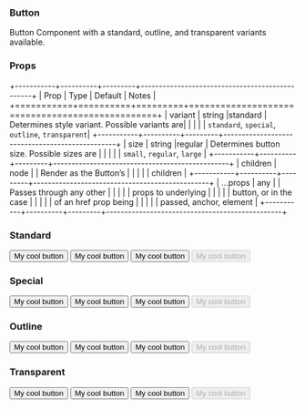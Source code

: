

### Button

Button Component with a standard, outline, and transparent variants available.

### Props

+-----------+----------+---------+------------------------------------------------+
| Prop      | Type     | Default | Notes                                          |
+===========+==========+=========+================================================+
| variant   | string   |standard | Determines style variant. Possible variants are|
|           |          |         | `standard`, `special`, `outline`, `transparent`|
+-----------+----------+---------+------------------------------------------------+
| size      | string   |regular  | Determines button size. Possible sizes are     |
|           |          |         | `small`, `regular`, `large`                    |
+-----------+----------+---------+------------------------------------------------+
| children  | node     |         | Render as the Button’s                         |
|           |          |         | children                                       |
+-----------+----------+---------+------------------------------------------------+
| …props    | any      |         | Passes through any other                       |
|           |          |         | props to underlying                            |
|           |          |         | button, or in the case                         |
|           |          |         | of an href prop being                          |
|           |          |         | passed, anchor, element                        |
+-----------+----------+---------+------------------------------------------------+


### Standard

<Resizable responsive>
  <ThemeProvider theme={{ themeName: 'b2c' }}>
    <Container>
        <Row>
            <Column small={2} medium={4} large={5}/>
            <Column small={8} medium={4} large={3}>
                <Button size="small">My cool button</Button>
                <Spacing top={{small: "moderate"}}>
                    <Button>My cool button</Button>
                </Spacing>
                <Spacing top={{small: "moderate"}}>
                    <Button size="large">My cool button</Button>
                </Spacing>
                <Spacing top={{small: "moderate"}}>
                    <Button size="large" disabled>My cool button</Button>
                </Spacing>
            </Column>
        </Row>
    </Container>
  </ThemeProvider>
</Resizable>

### Special

<Resizable responsive>
  <ThemeProvider theme={{ themeName: 'b2c' }}>
      <Container>
          <Row>
            <Column small={2} medium={4} large={5}/>
            <Column small={8} medium={4} large={3}>
                  <Button variant="special" size="small">My cool button</Button>
                  <Spacing top={{small: "moderate"}}>
                      <Button variant="special">My cool button</Button>
                  </Spacing>
                  <Spacing top={{small: "moderate"}}>
                      <Button variant="special" size="large">My cool button</Button>
                  </Spacing>
                  <Spacing top={{small: "moderate"}}>
                      <Button variant="special" size="large" disabled>My cool button</Button>
                  </Spacing>
              </Column>
          </Row>
      </Container>
  </ThemeProvider>
</Resizable>


### Outline

<Resizable responsive>
  <ThemeProvider theme={{ themeName: 'b2c' }}>
      <Container>
          <Row>
            <Column small={2} medium={4} large={5}/>
            <Column small={8} medium={4} large={3}>
                <Button variant="outline" size="small">My cool button</Button>
                <Spacing top={{small: "moderate"}}>
                    <Button variant="outline">My cool button</Button>
                </Spacing>
                <Spacing top={{small: "moderate"}}>
                    <Button variant="outline" size="large">My cool button</Button>
                </Spacing>
                <Spacing top={{small: "moderate"}}>
                    <Button variant="outline" size="large" disabled>My cool button</Button>
                </Spacing>
            </Column>
          </Row>
      </Container>
  </ThemeProvider>
</Resizable>


### Transparent

<Resizable responsive>
  <ThemeProvider theme={{ themeName: 'b2c' }}>
      <Container>
          <Row>
            <Column small={2} medium={4} large={5}/>
            <Column small={8} medium={4} large={3}>
              <Spacing top={{small: "moderate"}}>
                <Button variant="transparent" size="small">My cool button</Button>
              </Spacing>
              <Spacing top={{small: "moderate"}}>
                  <Button variant="transparent">My cool button</Button>
              </Spacing>
              <Spacing top={{small: "moderate"}}>
                  <Button variant="transparent" size="large">My cool button</Button>
              </Spacing>
              <Spacing top={{small: "moderate"}}>
                  <Button variant="transparent" size="large" disabled>My cool button</Button>
              </Spacing>
            </Column>
          </Row>
      </Container>
  </ThemeProvider>
</Resizable>
